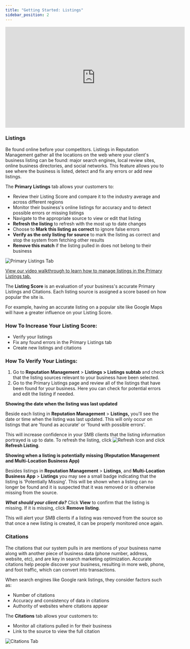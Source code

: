 ```yaml
---
title: "Getting Started: Listings"
sidebar_position: 2
---
```


<iframe src="https://www.youtube-nocookie.com/embed/H8H3KgzA480" width="560" height="315" frameborder="0" allowfullscreen></iframe>

### **Listings**

Be found online before your competitors. Listings in Reputation Management gather all the locations on the web where your client's business listing can be found: major search engines, local review sites, online business directories, and social networks. This feature allows you to see where the business is listed, detect and fix any errors or add new listings. 

The **Primary Listings** tab allows your customers to:

- Review their Listing Score and compare it to the industry average and across different regions
- Monitor their business's online listings for accuracy and to detect possible errors or missing listings
- Navigate to the appropriate source to view or edit that listing
- **Refresh the listing** to refresh with the most up to date changes
- Choose to **Mark this listing as correct** to ignore false errors
- **Verify as the only listing for source** to mark the listing as correct and stop the system from fetching other results
- **Remove this match** if the listing pulled in does not belong to their business

![Primary Listings Tab](./img/primary-listings-tab.jpg)

[View our video walkthrough to learn how to manage listings in the Primary Listings tab.](#h_01G7CNPWJHXJWSWPQSJNJ6JHQG)

The **Listing Score** is an evaluation of your business's accurate Primary Listings and Citations. Each listing source is assigned a score based on how popular the site is. 

For example, having an accurate listing on a popular site like Google Maps will have a greater influence on your Listing Score.

### **How To Increase Your Listing Score:**

- Verify your listings
- Fix any found errors in the Primary Listings tab
- Create new listings and citations

### **How To Verify Your Listings:**

1. Go to **Reputation Management** > **Listings > Listings subtab** and check that the listing sources relevant to your business have been selected.
2. Go to the Primary Listings page and review all of the listings that have been found for your business. Here you can check for potential errors and edit the listing if needed.

**Showing the date when the listing was last updated**

Beside each listing in **Reputation Management** > **Listings,** you'll see the date or time when the listing was last updated. This will only occur on listings that are 'found as accurate' or 'found with possible errors'. 

This will increase confidence in your SMB clients that the listing information portrayed is up to date. To refresh the listing, click ![Refresh Icon](./img/refresh-icon.jpg) and click **Refresh Listing**.

**Showing when a listing is potentially missing (Reputation Management and Multi-Location Business App)**

Besides listings in **Reputation Management** > **Listings**, and **Multi-Location Business App** > **Listings** you may see a small badge indicating that the listing is 'Potentially Missing'. This will be shown when a listing can no longer be found and it is suspected that it was removed or is otherwise missing from the source.

***What should your client do?*** Click **View** to confirm that the listing is missing. If it is missing, click **Remove listing**. 

This will alert your SMB clients if a listing was removed from the source so that once a new listing is created, it can be properly monitored once again.

### **Citations**

The citations that our system pulls in are mentions of your business name along with another piece of business data (phone number, address, website, etc), and are key in search marketing optimization. Accurate citations help people discover your business, resulting in more web, phone, and foot traffic, which can convert into transactions. 

When search engines like Google rank listings, they consider factors such as:

- Number of citations
- Accuracy and consistency of data in citations
- Authority of websites where citations appear

The **Citations** tab allows your customers to:

- Monitor all citations pulled in for their business
- Link to the source to view the full citation

![Citations Tab](./img/citations-tab.jpg)